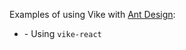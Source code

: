 
Examples of using Vike with [Ant Design](https://ant.design):
 - <Example timestamp="2024.08" repo="lewis-fidlers/vike-react-antd" /> - Using <Link href="/vike-react">`vike-react`</Link>
